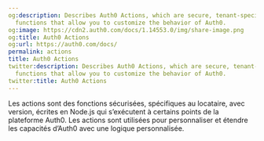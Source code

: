 ```yaml
---
og:description: Describes Auth0 Actions, which are secure, tenant-specific, self-contained
  functions that allow you to customize the behavior of Auth0.
og:image: https://cdn2.auth0.com/docs/1.14553.0/img/share-image.png
og:title: Auth0 Actions
og:url: https://auth0.com/docs/
permalink: actions
title: Auth0 Actions
twitter:description: Describes Auth0 Actions, which are secure, tenant-specific, self-contained
  functions that allow you to customize the behavior of Auth0.
twitter:title: Auth0 Actions
---
```


Les actions sont des fonctions sécurisées, spécifiques au locataire, avec version, écrites en Node.js qui s’exécutent à certains points de la plateforme Auth0. Les actions sont utilisées pour personnaliser et étendre les capacités d’Auth0 avec une logique personnalisée.